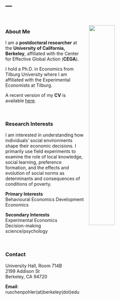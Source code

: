 ---
---


<link rel="stylesheet" href="styles.css" type="text/css">

<img src="pics/JRUE_portrait2.jpg" style="width:40%; border:0px solid; margin-left: 15px; margin-right: 40px; margin-top: 30px; " align="right">

<br>

### About Me

<p>

I am a **postdoctoral researcher** at the **University of California, Berkeley**, affiliated with the Center for Effective Global Action (**CEGA**).

I hold a Ph.D. in Economics from Tilburg University where I am affiliated with the Experimental Economists at Tilburg.

A recent version of my **CV** is available <a href="files/JRUE_CV_May2020.pdf" target="_blank">here</a>.

<br>

### Research Interests    

<p>

I am interested in understanding how individuals' social environments shape their economic decisions. I primarily use field experiments to examine the role of local knowledge, social learning, preference formation, and the effects and evolution of social norms as determinants and consequences of conditions of poverty.




**Primary Interests**  
Behavioural Economics
Development Economics  

**Secondary Interests**  
Experimental Economics  
Decision-making science/psychology

<br>


### Contact

<p>

University Hall, Room 714B  
2199 Addison St  
Berkeley, CA 94720

**Email**: ruschenpohler(at)berkeley(dot)edu
